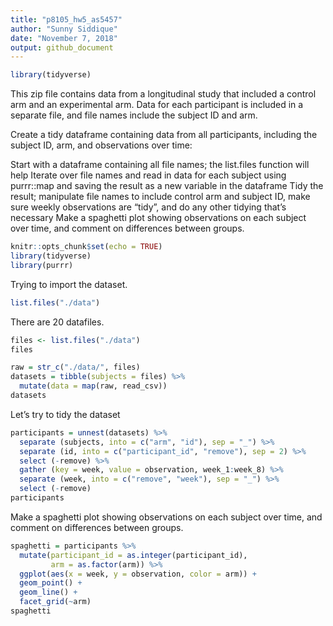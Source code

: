 ```yaml
---
title: "p8105_hw5_as5457"
author: "Sunny Siddique"
date: "November 7, 2018"
output: github_document
---
```


```r
library(tidyverse)
```

This zip file contains data from a longitudinal study that included a control arm and an experimental arm. Data for each participant is included in a separate file, and file names include the subject ID and arm.

Create a tidy dataframe containing data from all participants, including the subject ID, arm, and observations over time:

Start with a dataframe containing all file names; the list.files function will help
Iterate over file names and read in data for each subject using purrr::map and saving the result as a new variable in the dataframe
Tidy the result; manipulate file names to include control arm and subject ID, make sure weekly observations are “tidy”, and do any other tidying that’s necessary
Make a spaghetti plot showing observations on each subject over time, and comment on differences between groups.


```r
knitr::opts_chunk$set(echo = TRUE)
library(tidyverse)
library(purrr)
```

Trying to import the dataset.
```r
list.files("./data")
```

There are 20 datafiles. 

```r
files <- list.files("./data")
files
```

```r
raw = str_c("./data/", files)
datasets = tibble(subjects = files) %>% 
  mutate(data = map(raw, read_csv))
datasets
```

Let's try to tidy the dataset
```r
participants = unnest(datasets) %>% 
  separate (subjects, into = c("arm", "id"), sep = "_") %>% 
  separate (id, into = c("participant_id", "remove"), sep = 2) %>% 
  select (-remove) %>% 
  gather (key = week, value = observation, week_1:week_8) %>% 
  separate (week, into = c("remove", "week"), sep = "_") %>% 
  select (-remove)
participants
```

Make a spaghetti plot showing observations on each subject over time, and comment on differences between groups.

```r
spaghetti = participants %>% 
  mutate(participant_id = as.integer(participant_id),
         arm = as.factor(arm)) %>% 
  ggplot(aes(x = week, y = observation, color = arm)) +
  geom_point() + 
  geom_line() +
  facet_grid(~arm)
spaghetti
```


